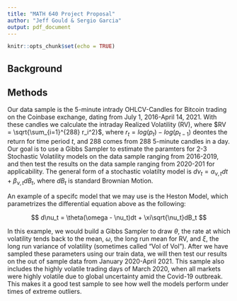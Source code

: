 ```yaml
---
title: "MATH 640 Project Proposal"
author: "Jeff Gould & Sergio Garcia"
output: pdf_document
---
```


```r
knitr::opts_chunk$set(echo = TRUE)
```




## Background






## Methods

Our data sample is the 5-minute intrady OHLCV-Candles for Bitcoin trading on the Coinbase exchange, dating from July 1, 2016-April 14, 2021. With these candles we calculate the intraday Realized Volatility (RV), where $RV = \sqrt{\sum_{i=1}^{288} r_i^2}$, where $r_t = log(p_t) - log(p_{t-1})$ deontes the return for time period $t$, and 288 comes from 288 5-minute candles in a day. Our goal is to use a Gibbs Sampler to estimate the paramters for 2-3 Stochastic Volatility models on the data sample ranging from 2016-2019, and then test the results on the data sample ranging from 2020-201 for applicability. The general form of a stochastic volatilty model is $d\nu_t = \alpha_{\nu, t}dt + \beta_{\nu,t}dB_t$, where $dB_t$ is standard Brownian Motion.

An example of a specifc model that we may use is the Heston Model, which parametrizes the differential equation above as the following:

$$
d\nu_t = \theta(\omega - \nu_t)dt + \xi\sqrt{\nu_t}dB_t
$$

In this example, we would build a Gibbs Sampler to draw $\theta$, the rate at which volatility tends back to the mean, $\omega$, the long run mean for RV, and $\xi$, the long run variance of volatility (sometimes called "Vol of Vol"). After we have sampled these parameters using our train data, we will then test our results on the out of sample data from January 2020-April 2021. This sample also includes the highly volatile trading days of March 2020, when all markets were highly volatile due to global uncertainty amid the Covid-19 outbreak. This makes it a good test sample to see how well the models perform under times of extreme outliers.









